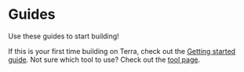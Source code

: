 # Guides

Use these guides to start building! 

If this is your first time building on Terra, check out the [Getting started guide](../../../docs/develop/get-started.mdx). 
Not sure which tool to use? Check out the [tool page](../../../docs/develop/which-tools.mdx).
